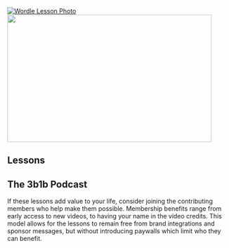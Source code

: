 <Section dark={true}>
  <HomepageFeaturedContent
    title="Animated math"
    subtitle="3Blue1Brown is primarily a [YouTube channel](https://www.youtube.com/3blue1brown), but here you can find written and interactive adaptations of the lessons."
  >
    <HomepageFeaturedItem
      lesson="wordle"
      caption="New video! Solving Wordle using information theory"
    >
      <a href="/lessons/wordle">
        <Image
          alt="Wordle Lesson Photo"
          aRatio="16 / 9"
          priority
          src="https://img.youtube.com/vi/v68zYyaEmEA/maxresdefault.jpg"
        />
      </a>
    </HomepageFeaturedItem>
    <HomepageFeaturedItem
      lesson="fourier-transforms"
      caption="Learn what a Fourier transform is"
    >
      <Interactive
        filename="lessons/2018/fourier-transforms/basic_interactive/index"
        aspectRatio={16 / 9}
      />
    </HomepageFeaturedItem>
    <HomepageFeaturedItem
      lesson="neural-networks"
      caption="Learn how neural networks work"
    >
      <Interactive filename="lessons/2017/neural-networks/neural-network-interactive/index" />
    </HomepageFeaturedItem>
    <HomepageFeaturedItem
      lesson="essence-of-calculus"
      caption="Learn the essence of calculus"
    >
      <HomepageFeaturedVideo src="calculus-preview.mp4" />
    </HomepageFeaturedItem>
    <HomepageFeaturedItem
      lesson="vectors"
      caption="Learn how to visualize linear algebra"
    >
      <HomepageFeaturedVideo src="eola-preview.mp4" />
    </HomepageFeaturedItem>
    <HomepageFeaturedItem
      lesson="fourier-series"
      caption="Learn how this animation relates to the physics of heat"
    >
      <HomepageFeaturedVideo src="fourier-pi.mp4" />
    </HomepageFeaturedItem>
    <HomepageFeaturedItem
      lesson="clacks"
      caption="Learn how sliding blocks compute an unexpected constant"
    >
      <HomepageFeaturedVideo src="clacks.mp4" />
    </HomepageFeaturedItem>
    <HomepageFeaturedItem
      lesson="prime-spirals"
      caption="Learn why polar plots of primes form these spirals"
    >
      <HomepageFeaturedVideo src="prime-spirals.mp4" />
    </HomepageFeaturedItem>
    <HomepageFeaturedItem
      lesson="inscribed-rectangle-problem"
      caption="Learn how topology is used to solve problems"
    >
      <HomepageFeaturedVideo src="sudanese-band-loop.mp4" />
    </HomepageFeaturedItem>
    <HomepageFeaturedItem lesson="bitcoin" caption="Learn how bitcoin works">
      <Interactive filename="lessons/2017/bitcoin/live-transactions-interactive/index" />
    </HomepageFeaturedItem>
    <HomepageFeaturedItem
      lesson="sphere-area"
      caption="Learn how a sphere's surface area relates to its shadow"
    >
      <HomepageFeaturedVideo src="sphere-area.mp4" />
    </HomepageFeaturedItem>
    <HomepageFeaturedItem lesson="" caption="">
      <Image
        src="featured-content/pi-comment.svg"
        width="465px"
        height="290px"
      />
    </HomepageFeaturedItem>
  </HomepageFeaturedContent>
</Section>

<Section>

# Lessons

<LessonGallery show="topic" />

</Section>

<Section>

# The 3b1b Podcast

<PodcastLinks />

<Clickable
  icon="fas fa-list"
  link="/podcast#episodes"
  text="View episodes"
  design="rounded"
/>

</Section>

<Section>

<MailList />

</Section>

<Section>

<Portrait image="images/home/patreon-logo.svg" alt="Patreon Logo" />

If these lessons add value to your life, consider joining the contributing members who help make them possible.
Membership benefits range from early access to new videos, to having your name in the video credits.
This model allows for the lessons to remain free from brand integrations and sponsor messages, but without introducing paywalls which limit who they can benefit.

<Center>
  <Clickable
    link="https://www.patreon.com/3blue1brown"
    icon="fab fa-patreon"
    text="Memberships"
    design="rounded"
  />

  <Clickable
    link="/thanks"
    icon="fas fa-heart"
    text="Special thanks"
    design="rounded"
  />
</Center>

</Section>
